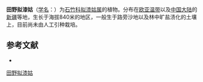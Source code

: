 {{Speciesbox
| name = 田野拟漆姑
| status = 
| status_system = 
| image = Spergularia_rubra_eF.jpg
| genus = Spergularia
| species = rubra
| authority = (L.) J. et C. Presl.
}}

'''田野拟漆姑'''（[[学名|学名]]：{{lang|la|''Spergularia rubra''}}）为[[石竹科|石竹科]][[拟漆姑属|拟漆姑属]]的植物。分布在[[欧亚温带|欧亚温带]]以及[[中国大陆|中国大陆]]的[[新疆|新疆]]等地，生长于海拔840米的地区，一般生于路旁沙地以及林中旷盐渍化的土壤上，目前尚未由人工引种栽培。

== 参考文献 ==
<div class="references-small">
* {{cite web| url =http://www.bioinfo.cn/db05/KmzwSpecies.php?action=view&id=2655| title =田野拟漆姑| work =《中国高等植物数据库全库》| publisher =中国科学院微生物研究所| author =昆明植物研究所| accessdate =2009-02-23| deadurl =yes| archiveurl =https://web.archive.org/web/20160305085304/http://www.bioinfo.cn/db05/KmzwSpecies.php?action=view&id=2655| archivedate =2016-03-05}}
</div>
{{Taxonbar|from=Q1474695}}

[[Category:拟漆姑属|田野拟漆姑]]


{{植物小作品}}